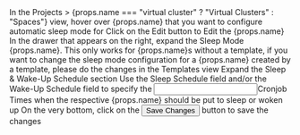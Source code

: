 
<Flow id="sleep-automatic-constraint-schedule-ui">
  <Step>
    In the <NavStep>Projects > {props.name === "virtual cluster" ? "Virtual Clusters" : "Spaces"}</NavStep> view, hover over {props.name} that you want to configure automatic sleep mode for
  </Step>
  <Step>
    Click on the <Label>Edit</Label> button to <Label>Edit</Label> the {props.name}
  </Step>
  <Step>
    In the drawer that appears on the right, expand the <Expander>Sleep Mode</Expander> {props.name}. This only works for {props.name}s without a template, if you want to change the sleep mode configuration for a {props.name} created by a template, please do the changes in the Templates view
  </Step>
  <Step>
    Expand the <Expander>Sleep & Wake-Up Schedule</Expander> section
  </Step>
  <Step>
    Use the <Label>Sleep Schedule</Label> field and/or the <Label>Wake-Up Schedule</Label> field to specify the <Input>Cronjob Times</Input> when the respective {props.name} should be put to sleep or woken up
  </Step>
  <Step>
    On the very bottom, click on the <Button>Save Changes</Button> button to save the changes
  </Step>
</Flow>